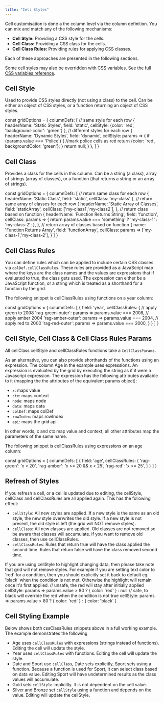 ```yaml
---
title: "Cell Styles"
---
```


Cell customisation is done a the column level via the column definition. You can mix and match any of the following mechanisms:


- **Cell Style:** Providing a CSS style for the cells.
- **Cell Class:** Providing a CSS class for the cells.
- **Cell Class Rules:** Providing rules for applying CSS classes.

Each of these approaches are presented in the following sections.

Some cell styles may also be overridden with CSS variables. See the full [CSS variables reference](/global-style-customisation-variables/).

## Cell Style

Used to provide CSS styles directly (not using a class) to the cell. Can be either an object
of CSS styles, or a function returning an object of CSS styles.

<api-documentation source='column-properties/properties.json' section='styling' names='["cellStyle"]' ></api-documentation>

<snippet spaceBetweenProperties="true">
const gridOptions = {
    columnDefs: [
        // same style for each row
        {
            headerName: 'Static Styles',
            field: 'static',
            cellStyle: {color: 'red', 'background-color': 'green'}
        },
        // different styles for each row
        {
            headerName: 'Dynamic Styles',
            field: 'dynamic',
            cellStyle: params => {
                if (params.value === 'Police') {
                    //mark police cells as red
                    return {color: 'red', backgroundColor: 'green'};
                }
                return null;
            }
        },
    ]
}
</snippet>


## Cell Class


Provides a class for the cells in this column. Can be a string (a class), array of strings
(array of classes), or a function (that returns a string or an array of strings).

<api-documentation source='column-properties/properties.json' section='styling' names='["cellClass"]' ></api-documentation>

<snippet spaceBetweenProperties="true">
const gridOptions = {
    columnDefs: [
        // return same class for each row
        {
            headerName: 'Static Class',
            field: 'static',
            cellClass: 'my-class'
        },
        // return same array of classes for each row
        {
            headerName: 'Static Array of Classes',
            field: 'staticArray',
            cellClass: ['my-class1','my-class2'],
        },
        // return class based on function
        {
            headerName: 'Function Returns String',
            field: 'function',
            cellClass: params => {
                return params.value === 'something' ? 'my-class-1' : 'my-class-2';
            },
        },
        // return array of classes based on function
        {
            name: 'Function Returns Array',
            field: 'functionArray',
            cellClass: params => ['my-class-1','my-class-2'],
        }
    ]
}
</snippet>

## Cell Class Rules


You can define rules which can be applied to include certain CSS classes via `colDef.cellClassRules`.
These rules are provided as a JavaScript map where the keys are the class names and the values are expressions
that if evaluated to true, the class gets used. The expression can either be a JavaScript function,
or a string which is treated as a shorthand for a function by the grid.


<api-documentation source='column-properties/properties.json' section='styling' names='["cellClassRules"]' ></api-documentation>

The following snippet is cellClassRules using functions on a year column:


<snippet suppressFrameworkContext="true">
const gridOptions = {
    columnDefs: [
        {
            field: 'year',
            cellClassRules: {
                // apply green to 2008
                'rag-green-outer': params => params.value === 2008,
                // apply amber 2004
                'rag-amber-outer': params => params.value === 2004,
                // apply red to 2000
                'rag-red-outer': params => params.value === 2000,
            }
        }
    ]
}
</snippet>

## Cell Style, Cell Class & Cell Class Rules Params


All cellClass cellStyle and cellClassRules functions take a `CellClassParams`.

<interface-documentation interfaceName='CellClassParams' ></interface-documentation>

As an alternative, you can also provide shorthands of the functions using an expression.
The column Age in the example uses expressions. An expression is evaluated by the grid
by executing the string as if it were a Javascript expression. The expression
has the following attributes available to it (mapping the the attributes of the equivalent
params object):

- `x`: maps value
- `ctx`: maps context
- `node`: maps node
- `data`: maps data
- `colDef`: maps colDef
- `rowIndex`: maps rowIndex
- `api`: maps the grid api

In other words, x and ctx map value and context, all other attributes map the parameters of the same name.

The following snippet is cellClassRules using expressions on an age column:

<snippet suppressFrameworkContext="true">
const gridOptions = {
    columnDefs: [
        {
            field: 'age',
            cellClassRules: {
                'rag-green': 'x < 20',
                'rag-amber': 'x >= 20 && x < 25',
                'rag-red': 'x >= 25',
            }
        }
    ]
}
</snippet>

## Refresh of Styles

If you refresh a cell, or a cell is updated due to editing, the cellStyle,
cellClass and cellClassRules are all applied again. This has the following
effect:

- `cellStyle`: All new styles are applied. If a new style is the same as an old style, the new style overwrites the old style. If a new style is not present, the old style is left (the grid will NOT remove styles).
- `cellClass`: All new classes are applied. Old classes are not removed so be aware that classes will accumulate. If you want to remove old classes, then use cellClassRules.
- `cellClassRules`: Rules that return true will have the class applied the second time. Rules that return false will have the class removed second time.

<note>
If you are using cellStyle to highlight changing data, then please take note that grid will not remove styles. For example if you are setting text color to 'red' for a condition, then you should explicitly set it back to default eg 'black' when the condition is not met. Otherwise the highlight will remain once it's first applied.
</note>
<snippet transform={false}>
// unsafe, the red will stay after initially applied
cellStyle: params => params.value > 80 ? { color: 'red' } : null
</snippet>

<snippet transform={false}>
// safe, to black will override the red when the condition is not true
cellStyle: params => params.value > 80 ? { color: 'red' } : { color: 'black' }
</snippet>

## Cell Styling Example

Below shows both cssClassRules snippets above in a full working example. The example demonstrates the following:

- Age uses `cellClassRules` with expressions (strings instead of functions). Editing the cell will update the style.
- Year uses `cellClassRules` with functions. Editing the cell will update the style.
- Date and Sport use `cellClass`, Date sets explicitly, Sport sets using a function. Because a function is used for Sport, it can select class based on data value. Editing Sport will have undetermined results as the class values will accumulate.
- Gold sets `cellStyle` implicitly. It is not dependent on the cell value.
- Silver and Bronze set `cellStyle` using a function and depends on the value. Editing will update the cellStyle.

<GridExampleRunner title='Cell Styling' name='cell-styling' type='mixed'></GridExampleRunner>
